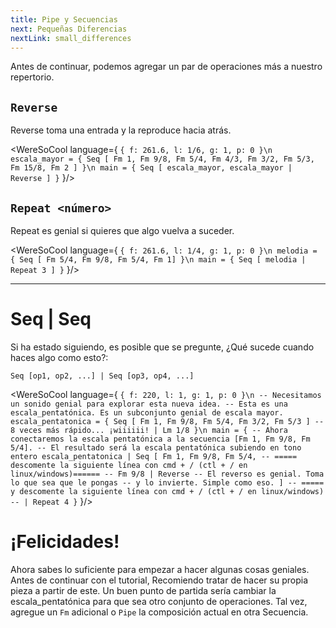 ```yaml
---
title: Pipe y Secuencias 
next: Pequeñas Diferencias
nextLink: small_differences
---
```


Antes de continuar, podemos agregar un par de operaciones más a nuestro repertorio.

## `Reverse`
Reverse toma una entrada y la reproduce hacia atrás.

<WereSoCool language={
`{ f: 261.6, l: 1/6, g: 1, p: 0 }\n
escala_mayor = {
   Seq [
     Fm 1, Fm 9/8, Fm 5/4, Fm 4/3,
     Fm 3/2, Fm 5/3, Fm 15/8, Fm 2
   ]
}\n
main = {
   Seq [
     escala_mayor,
     escala_mayor | Reverse
   ]
}`
}/>

## `Repeat <número>`
Repeat es genial si quieres que algo vuelva a suceder.

<WereSoCool language={
`{ f: 261.6, l: 1/4, g: 1, p: 0 }\n
melodia = {
  Seq [ Fm 5/4, Fm 9/8, Fm 5/4, Fm 1]
}\n
main = {
  Seq [
    melodia | Repeat 3
  ]
}`
}/>

---

# Seq | Seq 

Si ha estado siguiendo, es posible que se pregunte,
¿Qué sucede cuando haces algo como esto?:

`Seq [op1, op2, ...] | Seq [op3, op4, ...]`

<WereSoCool language={
`{ f: 220, l: 1, g: 1, p: 0 }\n
-- Necesitamos un sonido genial para explorar esta nueva idea.
-- Esta es una escala_pentatónica. Es un subconjunto genial de escala mayor.
escala_pentatonica = {
   Seq [
       Fm 1, Fm 9/8, Fm 5/4,
       Fm 3/2, Fm 5/3
   ]
   -- 8 veces más rápido... ¡wiiiiii!
   | Lm 1/8
}\n
main = {
   -- Ahora conectaremos la escala pentatónica a la secuencia [Fm 1, Fm 9/8, Fm 5/4].
   -- El resultado será la escala pentatónica subiendo en tono entero
   escala_pentatonica
   | Seq [
       Fm 1, Fm 9/8, Fm 5/4,
       -- ===== descomente la siguiente línea con cmd + / (ctl + / en linux/windows)======
       -- Fm 9/8 | Reverse
       -- El reverso es genial. Toma lo que sea que le pongas
       -- y lo invierte. Simple como eso.
   ]
   -- ===== y descomente la siguiente línea con cmd + / (ctl + / en linux/windows)
   -- | Repeat 4
}`
}/>

# ¡Felicidades!
Ahora sabes lo suficiente para empezar a hacer algunas cosas geniales.
Antes de continuar con el tutorial,
Recomiendo tratar de hacer su propia pieza a partir de este.
Un buen punto de partida sería cambiar la escala_pentatónica para que sea
otro conjunto de operaciones. Tal vez, agregue un `Fm` adicional o
`Pipe` la composición actual en otra Secuencia.

